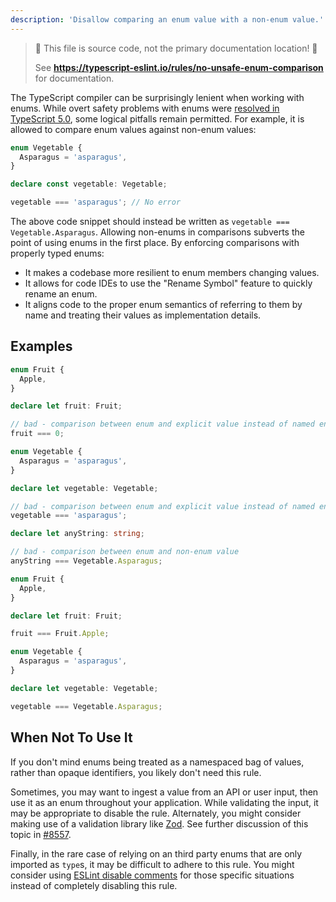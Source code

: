 ---
description: 'Disallow comparing an enum value with a non-enum value.'
---


> 🛑 This file is source code, not the primary documentation location! 🛑
>
> See **https://typescript-eslint.io/rules/no-unsafe-enum-comparison** for documentation.

The TypeScript compiler can be surprisingly lenient when working with enums.
While overt safety problems with enums were [resolved in TypeScript 5.0](https://devblogs.microsoft.com/typescript/announcing-typescript-5-0/#all-enums-are-union-enums), some logical pitfalls remain permitted.
For example, it is allowed to compare enum values against non-enum values:

```ts
enum Vegetable {
  Asparagus = 'asparagus',
}

declare const vegetable: Vegetable;

vegetable === 'asparagus'; // No error
```

The above code snippet should instead be written as `vegetable === Vegetable.Asparagus`.
Allowing non-enums in comparisons subverts the point of using enums in the first place.
By enforcing comparisons with properly typed enums:

- It makes a codebase more resilient to enum members changing values.
- It allows for code IDEs to use the "Rename Symbol" feature to quickly rename an enum.
- It aligns code to the proper enum semantics of referring to them by name and treating their values as implementation details.

## Examples

<Tabs>
<TabItem value="❌ Incorrect">

```ts
enum Fruit {
  Apple,
}

declare let fruit: Fruit;

// bad - comparison between enum and explicit value instead of named enum member
fruit === 0;

enum Vegetable {
  Asparagus = 'asparagus',
}

declare let vegetable: Vegetable;

// bad - comparison between enum and explicit value instead of named enum member
vegetable === 'asparagus';

declare let anyString: string;

// bad - comparison between enum and non-enum value
anyString === Vegetable.Asparagus;
```

</TabItem>
<TabItem value="✅ Correct">

```ts
enum Fruit {
  Apple,
}

declare let fruit: Fruit;

fruit === Fruit.Apple;

enum Vegetable {
  Asparagus = 'asparagus',
}

declare let vegetable: Vegetable;

vegetable === Vegetable.Asparagus;
```

</TabItem>
</Tabs>

## When Not To Use It

If you don't mind enums being treated as a namespaced bag of values, rather than opaque identifiers, you likely don't need this rule.

Sometimes, you may want to ingest a value from an API or user input, then use it as an enum throughout your application.
While validating the input, it may be appropriate to disable the rule.
Alternately, you might consider making use of a validation library like [Zod](https://zod.dev/?id=native-enums).
See further discussion of this topic in [#8557](https://github.com/typescript-eslint/typescript-eslint/issues/8557).

Finally, in the rare case of relying on an third party enums that are only imported as `type`s, it may be difficult to adhere to this rule.
You might consider using [ESLint disable comments](https://eslint.org/docs/latest/use/configure/rules#using-configuration-comments-1) for those specific situations instead of completely disabling this rule.
